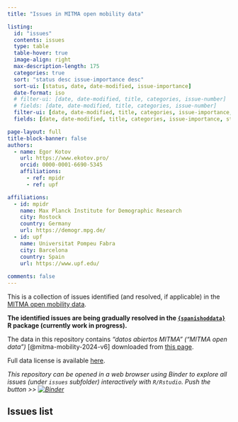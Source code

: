 ```yaml
---
title: "Issues in MITMA open mobility data"

listing:
  id: "issues"
  contents: issues
  type: table
  table-hover: true
  image-align: right
  max-description-length: 175
  categories: true
  sort: "status desc issue-importance desc"
  sort-ui: [status, date, date-modified, issue-importance]
  date-format: iso
  # filter-ui: [date, date-modified, title, categories, issue-number]
  # fields: [date, date-modified, title, categories, issue-number]
  filter-ui: [date, date-modified, title, categories, issue-importance, status]
  fields: [date, date-modified, title, categories, issue-importance, status]

page-layout: full
title-block-banner: false
authors:
  - name: Egor Kotov
    url: https://www.ekotov.pro/
    orcid: 0000-0001-6690-5345
    affiliations:
      - ref: mpidr
      - ref: upf

affiliations:
  - id: mpidr
    name: Max Planck Institute for Demographic Research
    city: Rostock
    country: Germany
    url: https://demogr.mpg.de/
  - id: upf
    name: Universitat Pompeu Fabra
    city: Barcelona
    country: Spain
    url: https://www.upf.edu/
    
comments: false
---
```



This is a collection of issues identified (and resolved, if applicable) in the [MITMA open mobility data](https://www.transportes.gob.es/ministerio/proyectos-singulares/estudios-de-movilidad-con-big-data/opendata-movilidad){target="_blank"}.

**The identified issues are being gradually resolved in the [`{spanishoddata}`](https://github.com/Robinlovelace/spanishoddata){target='_blank'} R package (currently work in progress).**

The data in this repository contains *"datos abiertos MITMA" ("MITMA open data")* [@mitma-mobility-2024-v6] downloaded from [this page](https://www.transportes.gob.es/ministerio/proyectos-singulares/estudios-de-movilidad-con-big-data/opendata-movilidad){target="_blank"}.

Full data license is available [here](https://movilidad-opendata.mitma.es/LICENCIA%20de%20datos%20abiertos%20del%20MITMA%2020201203.pdf){target="_blank"}.

*This repository can be opened in a web browser using Binder to explore all issues (under `issues` subfolder) interactively with `R/Rstudio`. Push the button >> [![Binder](https://mybinder.org/badge_logo.svg)](https://mybinder.org/v2/gh/e-kotov/mitma-data-issues/HEAD?urlpath=rstudio){target="_blank"}*


## Issues list {.unnumbered}

::: {#issues}
:::
